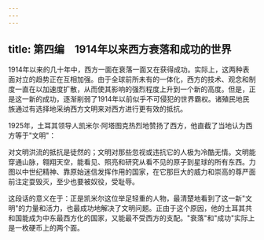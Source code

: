 ```yaml
---
---
---
```

title: 第四编　1914年以来西方衰落和成功的世界
---



1914年以来的几十年中，西方一面在衰落一面又在获得成功。实际上，这两种表面对立的趋势正在互相加强。由于全球前所未有的一体化，西方的技术、观念和制度一直在以加速度扩散，从而使其影响的强烈程度上升到一个新的高度。但是，正是这一新的成功，逐渐削弱了1914年以前似乎不可侵犯的世界霸权。诸殖民地民族通过有选择地采纳西方文明来对西方进行更有效的抵抗。

1925年，土耳其领导人凯米尔·阿塔图克热烈地赞扬了西方，他直截了当地认为西方等于"文明"：

对文明洪流的抵抗是徒然的；文明对那些忽视或违抗它的人极为冷酷无情。文明能穿通山脉，翱翔天空，能看见、照亮和研究从看不见的原子到星球的所有东西。力图以中世纪精神、靠原始迷信发挥作用的国家，在它那巨大的威力和崇高的尊严面前注定耍毁灭，至少也要被奴役，受耻辱。

这段话的意义在于：正是凯米尔这位举足轻重的人物，最清楚地看到了这一新"文明"的力量和活力，也最成功地解决了文明问题。正由于这个原因，他的土耳其共和国能成为中东最西方化的国家，又能最不受西方的支配。"衰落"和"成功"实际上是一枚硬币上的两个面。